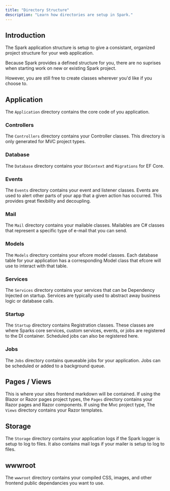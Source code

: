 ```yaml
---
title: "Directory Structure"
description: "Learn how directories are setup in Spark."
---
```


## Introduction

The Spark application structure is setup to give a consistant, organized project structure for your web application. 

Because Spark provides a defined structure for you, there are no suprises when starting work on new or existing Spark project.

However, you are still free to create classes wherever you'd like if you choose to.

## Application
The `Application` directory contains the core code of you application.

### Controllers
The `Controllers` directory contains your Controller classes. This directory is only generated for MVC project types.

### Database
The `Database` directory contains your `DbContext` and `Migrations` for EF Core.

### Events
The `Events` directory contains your event and listener classes. Events are used to alert other parts of your app that a given action has occurred. This provides great flexibility and decoupling.

### Mail
The `Mail` directory contains your mailable classes. Mailables are C# classes that represent a specific type of e-mail that you can send.

### Models
The `Models` directory contains your efcore model classes. Each database table for your application has a corresponding Model class that efcore will use to interact with that table.

### Services
The `Services` directory contains your services that can be Dependency Injected on startup. Services are typically used to abstract away business logic or database calls.

### Startup
The `Startup` directory contains Registration classes. These classes are where Sparks core services, custom services, events, or jobs are registered to the DI container. Scheduled jobs can also be registered here.

### Jobs
The `Jobs` directory contains queueable jobs for your application. Jobs can be scheduled or added to a background queue.

## Pages / Views
This is where your sites frontend markdown will be contained. If using the Blazor or Razor pages project types, the `Pages` directory contains your Razor pages and Razor components. If using the Mvc project type, The `Views` directory contains your Razor templates.

## Storage
The `Storage` directory contains your application logs if the Spark logger is setup to log to files. It also contains mail logs if your mailer is setup to log to files.

## wwwroot
The `wwwroot` directory contains your compiled CSS, images, and other frontend public dependancies you want to use.
